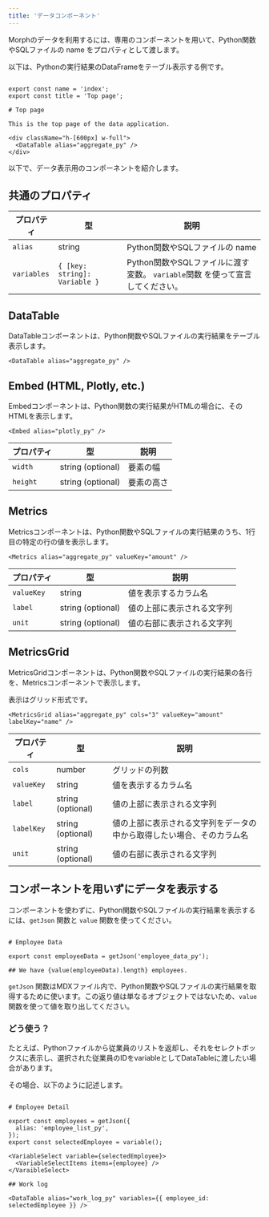 ```yaml
---
title: 'データコンポーネント'
---
```


Morphのデータを利用するには、専用のコンポーネントを用いて、Python関数やSQLファイルの name をプロパティとして渡します。

以下は、Pythonの実行結果のDataFrameをテーブル表示する例です。

```tsx index.mdx

export const name = 'index';
export const title = 'Top page';

# Top page

This is the top page of the data application.

<div className="h-[600px] w-full">
  <DataTable alias="aggregate_py" />
</div>

```

以下で、データ表示用のコンポーネントを紹介します。

## 共通のプロパティ

| プロパティ | 型 | 説明 |
| --- | --- | --- |
| `alias` | string | Python関数やSQLファイルの name |
| `variables` | `{ [key: string]: Variable }` | Python関数やSQLファイルに渡す変数。 `variable`関数 を使って宣言してください。 |

## DataTable

DataTableコンポーネントは、Python関数やSQLファイルの実行結果をテーブル表示します。

```tsx
<DataTable alias="aggregate_py" />
```

## Embed (HTML, Plotly, etc.)

Embedコンポーネントは、Python関数の実行結果がHTMLの場合に、そのHTMLを表示します。

```tsx
<Embed alias="plotly_py" />
```

| プロパティ | 型 | 説明 |
| --- | --- | --- |
| `width` | string (optional) | 要素の幅 |
| `height` | string (optional) | 要素の高さ |

## Metrics

Metricsコンポーネントは、Python関数やSQLファイルの実行結果のうち、1行目の特定の行の値を表示します。

```tsx
<Metrics alias="aggregate_py" valueKey="amount" />
```

| プロパティ | 型 | 説明 |
| --- | --- | --- |
| `valueKey` | string | 値を表示するカラム名 |
| `label` | string (optional) | 値の上部に表示される文字列 |
| `unit` | string (optional) | 値の右部に表示される文字列 |

## MetricsGrid

MetricsGridコンポーネントは、Python関数やSQLファイルの実行結果の各行を、Metricsコンポーネントで表示します。

表示はグリッド形式です。

```tsx
<MetricsGrid alias="aggregate_py" cols="3" valueKey="amount" labelKey="name" />
```

| プロパティ | 型 | 説明 |
| --- | --- | --- |
| `cols` | number | グリッドの列数 |
| `valueKey` | string | 値を表示するカラム名 |
| `label` | string (optional) | 値の上部に表示される文字列 |
| `labelKey` | string (optional) | 値の上部に表示される文字列をデータの中から取得したい場合、そのカラム名 |
| `unit` | string (optional) | 値の右部に表示される文字列 |


## コンポーネントを用いずにデータを表示する

コンポーネントを使わずに、Python関数やSQLファイルの実行結果を表示するには、`getJson` 関数と `value` 関数を使ってください。

```tsx

# Employee Data

export const employeeData = getJson('employee_data_py');

## We have {value(employeeData).length} employees.

```

`getJson` 関数はMDXファイル内で、Python関数やSQLファイルの実行結果を取得するために使います。この返り値は単なるオブジェクトではないため、`value` 関数を使って値を取り出してください。

### どう使う？

たとえば、Pythonファイルから従業員のリストを返却し、それをセレクトボックスに表示し、選択された従業員のIDをvariableとしてDataTableに渡したい場合があります。

その場合、以下のように記述します。

```tsx

# Employee Detail

export const employees = getJson({
  alias: 'employee_list_py',
});
export const selectedEmployee = variable();

<VariableSelect variable={selectedEmployee}>
  <VariableSelectItems items={employee} />
</VaraibleSelect>

## Work log

<DataTable alias="work_log_py" variables={{ employee_id: selectedEmployee }} />

```